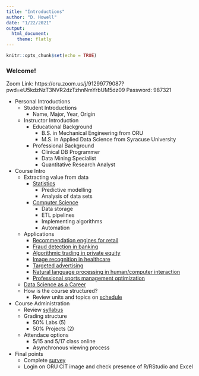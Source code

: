 ```yaml
---
title: "Introductions"
author: "D. Howell"
date: "1/22/2021"
output: 
  html_document:
    theme: flatly
---
```

 
```r
knitr::opts_chunk$set(echo = TRUE)
```
### Welcome!

Zoom Link: https://oru.zoom.us/j/91299779087?pwd=eU5kdzNzT3NVR2dzTzhnNmYrbUM5dz09
Password: 987321

* Personal Introductions
  + Student Introductions
    + Name, Major, Year, Origin
  + Instructor Introduction
    + Educational Background
      + B.S. in Mechanical Engineering from ORU
      + M.S. in Applied Data Science from Syracuse University
    + Professional Background
      + Clinical DB Programmer
      + Data Mining Specialist 
      + Quantitative Research Analyst
* Course Intro
  + Extracting value from data
    + [Statistics](https://towardsdatascience.com/the-5-basic-statistics-concepts-data-scientists-need-to-know-2c96740377ae)
      + Predictive modelling 
      + Analysis of data sets
    + [Computer Science](https://www.dataquest.io/blog/what-is-a-data-engineer/) 
      + Data storage
      + ETL pipelines 
      + Implementing algorithms
      + Automation
  + Applications
    + [Recommendation engines for retail](https://medium.com/humansforai/recommendation-engines-e431b6b6b446)
    + [Fraud detection in banking](https://emerj.com/ai-sector-overviews/artificial-intelligence-fraud-banking/)
    + [Algorithmic trading in private equity](https://www.motherjones.com/politics/2013/02/high-frequency-trading-danger-risk-wall-street/)
    + [Image recognition in healthcare](https://medium.com/activewizards-machine-learning-company/top-7-data-science-use-cases-in-healthcare-cddfa82fd9e3)
    + [Targeted advertising](https://medium.com/@araoyeoluwasegunvhictor/the-application-of-data-science-in-targeted-advertising-e81c1f7f5b62)
    + [Natural language processing in human/computer interaction](https://towardsdatascience.com/how-amazon-alexa-works-your-guide-to-natural-language-processing-ai-7506004709d3)
    + [Professional sports management optimization](https://towardsdatascience.com/scope-of-analytics-in-sports-world-37ed09c39860)
  + [Data Science as a Career](https://www.computerscience.org/careers/data-science/)
  + How is the course structured?
    + Review units and topics on [schedule](https://d2l.oru.edu/d2l/le/content/828830/viewContent/3628003/View)
* Course Administration
  + Review [syllabus](https://d2l.oru.edu/d2l/le/content/828830/viewContent/3627993/View)
  + Grading structure
    + 50% Labs (5)
    + 50% Projects (2)
  + Attendace options
    + 5/15 and 5/17 class online
    + Asynchronous viewing process
* Final points
  + Complete [survey](https://docs.google.com/forms/d/e/1FAIpQLSej4jFHTdVzRRf_5uyDJx5O2IQpS4AjK9Mj3J9WMpo8H-zAcg/viewform)
  + Login on ORU CIT image and check presence of R/RStudio and Excel
  